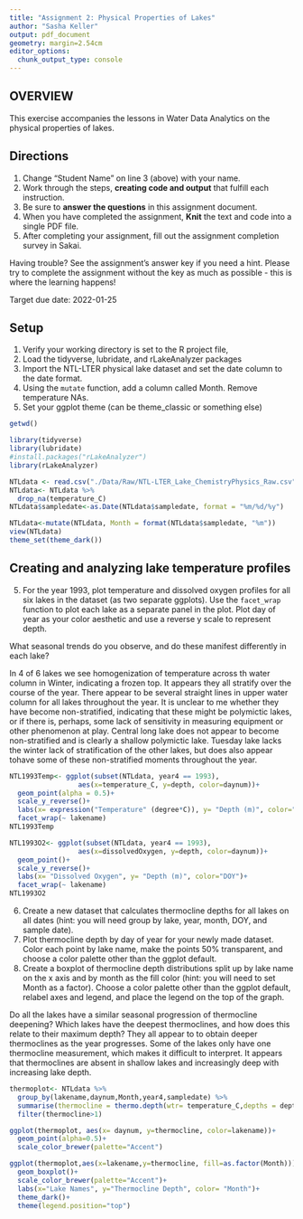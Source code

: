```yaml
---
title: "Assignment 2: Physical Properties of Lakes"
author: "Sasha Keller"
output: pdf_document
geometry: margin=2.54cm
editor_options: 
  chunk_output_type: console
---
```


## OVERVIEW

This exercise accompanies the lessons in Water Data Analytics on the physical properties of lakes. 

## Directions
1. Change "Student Name" on line 3 (above) with your name.
2. Work through the steps, **creating code and output** that fulfill each instruction.
3. Be sure to **answer the questions** in this assignment document.
4. When you have completed the assignment, **Knit** the text and code into a single PDF file.
5. After completing your assignment, fill out the assignment completion survey in Sakai. 

Having trouble? See the assignment's answer key if you need a hint. Please try to complete the assignment without the key as much as possible - this is where the learning happens!

Target due date: 2022-01-25

## Setup

1. Verify your working directory is set to the R project file, 
2. Load the tidyverse, lubridate, and rLakeAnalyzer packages
3. Import the NTL-LTER physical lake dataset and set the date column to the date format. 
4. Using the `mutate` function, add a column called Month. Remove temperature NAs.
5. Set your ggplot theme (can be theme_classic or something else)

```r
getwd()

library(tidyverse)
library(lubridate)
#install.packages("rLakeAnalyzer")
library(rLakeAnalyzer)

NTLdata <- read.csv("./Data/Raw/NTL-LTER_Lake_ChemistryPhysics_Raw.csv")
NTLdata<- NTLdata %>%
  drop_na(temperature_C)
NTLdata$sampledate<-as.Date(NTLdata$sampledate, format = "%m/%d/%y")

NTLdata<-mutate(NTLdata, Month = format(NTLdata$sampledate, "%m"))
view(NTLdata)
theme_set(theme_dark())
```

## Creating and analyzing lake temperature profiles

5. For the year 1993, plot temperature and dissolved oxygen profiles for all six lakes in the dataset (as two separate ggplots). Use the `facet_wrap` function to plot each lake as a separate panel in the plot. Plot day of year as your color aesthetic and use a reverse y scale to represent depth. 

What seasonal trends do you observe, and do these manifest differently in each lake?

In 4 of 6 lakes we see homogenization of temperature across th water column in Winter, indicating a frozen top. It appears they all stratify over the course of the year. There appear to be several straight lines in upper water column for all lakes throughout the year. It is unclear to me whether they have become non-stratified, indicating that these might be polymictic lakes, or if there is, perhaps, some lack of sensitivity in measuring equipment or other phenomenon at play. Central long lake does not appear to become non-stratified and is clearly a shallow polymictic lake. Tuesday lake lacks the winter lack of stratification of the other lakes, but does also appear tohave some of these non-stratified moments throughout the year.

```r
NTL1993Temp<- ggplot(subset(NTLdata, year4 == 1993),
                 aes(x=temperature_C, y=depth, color=daynum))+ 
  geom_point(alpha = 0.5)+
  scale_y_reverse()+
  labs(x= expression("Temperature" (degree*C)), y= "Depth (m)", color="DOY")+
  facet_wrap(~ lakename)
NTL1993Temp

NTL1993O2<- ggplot(subset(NTLdata, year4 == 1993),
                 aes(x=dissolvedOxygen, y=depth, color=daynum))+ 
  geom_point()+
  scale_y_reverse()+
  labs(x= "Dissolved Oxygen", y= "Depth (m)", color="DOY")+
  facet_wrap(~ lakename)
NTL1993O2
```

6. Create a new dataset that calculates thermocline depths for all lakes on all dates (hint: you will need group by lake, year, month, DOY, and sample date).
7. Plot thermocline depth by day of year for your newly made dataset. Color each point by lake name, make the points 50% transparent, and choose a color palette other than the ggplot default. 
8. Create a boxplot of thermocline depth distributions split up by lake name on the x axis and by month as the fill color (hint: you will need to set Month as a factor). Choose a color palette other than the ggplot default, relabel axes and legend, and place the legend on the top of the graph.

Do all the lakes have a similar seasonal progression of thermocline deepening? Which lakes have the deepest thermoclines, and how does this relate to their maximum depth? 
They all appear to to obtain deeper thermoclines as the year progresses. Some of the lakes only have one thermocline measurement, which makes it difficult to interpret. It appears that thermoclines are absent in shallow lakes and increasingly deep with increasing lake depth.


```r
thermoplot<- NTLdata %>%
  group_by(lakename,daynum,Month,year4,sampledate) %>%
  summarise(thermocline = thermo.depth(wtr= temperature_C,depths = depth, seasonal = FALSE)) %>%
  filter(thermocline>1)

ggplot(thermoplot, aes(x= daynum, y=thermocline, color=lakename))+
  geom_point(alpha=0.5)+
  scale_color_brewer(palette="Accent")

ggplot(thermoplot,aes(x=lakename,y=thermocline, fill=as.factor(Month)))+
  geom_boxplot()+
  scale_color_brewer(palette="Accent")+
  labs(x="Lake Names", y="Thermocline Depth", color= "Month")+
  theme_dark()+
  theme(legend.position="top")
```

